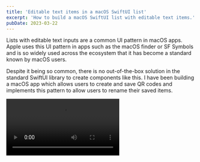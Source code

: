 ```yaml
---
title: 'Editable text items in a macOS SwiftUI list'
excerpt: 'How to build a macOS SwiftUI list with editable text items.'
pubDate: 2023-03-22
---
```



Lists with editable text inputs are a common UI pattern in macOS apps. Apple uses this UI pattern in apps such as the macOS finder or SF Symbols and is so widely used across the ecosystem that it has become a standard known by macOS users.

Despite it being so common, there is no out-of-the-box solution in the standard SwiftUI library to create components like this. I have been building a macOS app which allows users to create and save QR codes and implements this pattern to allow users to rename their saved items.

<Video src="https://res.cloudinary.com/dflewmkx4/video/upload/ac_none,f_auto,q_auto:eco/blog/posts/swiftui-macos-editable-text-views/demo.mp4" />

> I want to give credit to [this Stack Overflow answer](https://stackoverflow.com/a/67864507/17421764) for giving me the idea and inspiration for making my version of a macOS editable text view.

## The editable text component

The `EditableText` component wraps the native `TextField` component to provide extra capabilities while keeping the call site as similar as possible to the standard `TextField`.

### TL;DR

If you want to skip the explanation and just see the code, you can find the full source code for the `EditableText` view here:

```swift:EditableText.swift
struct EditableText: View {
    @Binding var text: String

    @State private var temporaryText: String
    @FocusState private var isFocused: Bool

    init(text: Binding<String>) {
        self._text = text
        self.temporaryText = text.wrappedValue
    }

    var body: some View {
        TextField("", text: $temporaryText, onCommit: { text = temporaryText })
            .focused($isFocused, equals: true)
            .onTapGesture { isFocused = true }
            .onExitCommand { temporaryText = text; isFocused = false }
            .contextMenu {
                Button(action: { isFocused = true }, label: { Text("Rename") })
            }
    }
}
```

### Keeping an internal state

The component takes in a text binding and creates a `temporaryText` internal state variable initialised with the binding's current value. This internal state is necessary to keep hold of the user's edits to the initial text and not update the binding's value until the text's `onCommit` closure gets called.

The `temporaryText` property also allows the component to revert the text to its initial value if the user cancels the edit by pressing the escape key.

```swift:EditableText.swift
struct EditableText: View {
    @Binding var text: String

    @State private var temporaryText: String

    init(text: Binding<String>) {
        self._text = text
        self.temporaryText = text.wrappedValue
    }

    var body: some View {
        TextField("", text: $temporaryText, onCommit: { text = temporaryText })
            .onExitCommand { temporaryText = text }
    }
}
```

### Making the text editable

At the moment, the `EditableText` from the previous section is always editable and focused. You want to change this to just happen whenever the user taps on the text field and, by default the component should be in a non-editable state.

You can achieve this by creating a `@FocusState` property that defaults to `false` and then using passing it as a binding to the `TextField`'s `focused` view modifier. Then, you can use the `onTapGesture` view modifier to set `isFocused` property to true.

```swift:EditableText.swift
struct EditableText: View {
    @Binding var text: String

    @State private var temporaryText: String
    @FocusState private var isFocused: Bool = false

    init(text: Binding<String>) {
        self._text = text
        self.temporaryText = text.wrappedValue
    }

    var body: some View {
        TextField("", text: $temporaryText, onCommit: { text = temporaryText })
            .focused($isFocused, equals: true)
            .onTapGesture { isFocused = true }
    }
}
```

## Roll changes back when the user presses the escape key

The great thing about keeping an internal state and not automatically updating the text binding on every change is that you can roll back the changes when the user presses the escape key and cancels the editing action.

To achieve this, add an `onExitCommand` view modifier to the `TextField`, change the `temporaryText` to the text binding's current value to update the internal state and remove the focus from the `TextField`.

```swift:EditableText.swift
struct EditableText: View {
    @Binding var text: String

    @State private var temporaryText: String
    @FocusState private var isFocused: Bool = false

    init(text: Binding<String>) {
        self._text = text
        self.temporaryText = text.wrappedValue
    }

    var body: some View {
        TextField("", text: $temporaryText, onCommit: { text = temporaryText })
            .focused($isFocused, equals: true)
            .onTapGesture { isFocused = true }
            .onExitCommand { temporaryText = text; isFocused = false }
    }
}
```

## Improving the editable capability's discoverability

If you rely on this UI pattern as the sole meaning of editing a text item, you can improve this feature's discoverability by adding a context menu action to the view. This menu has a single action called 'Rename' which, when tapped, focuses the `TextField` and makes it editable.

```swift:EditableText.swift
struct EditableText: View {
    @Binding var text: String

    @State private var temporaryText: String
    @FocusState private var isFocused: Bool

    init(text: Binding<String>) {
        self._text = text
        self.temporaryText = text.wrappedValue
    }

    var body: some View {
        TextField("", text: $temporaryText, onCommit: { text = temporaryText })
            .focused($isFocused, equals: true)
            .onTapGesture { isFocused = true }
            .onExitCommand { temporaryText = text; isFocused = false }
            .contextMenu {
                Button(action: { isFocused = true }, label: { Text("Rename") })
            }
    }
}
```
